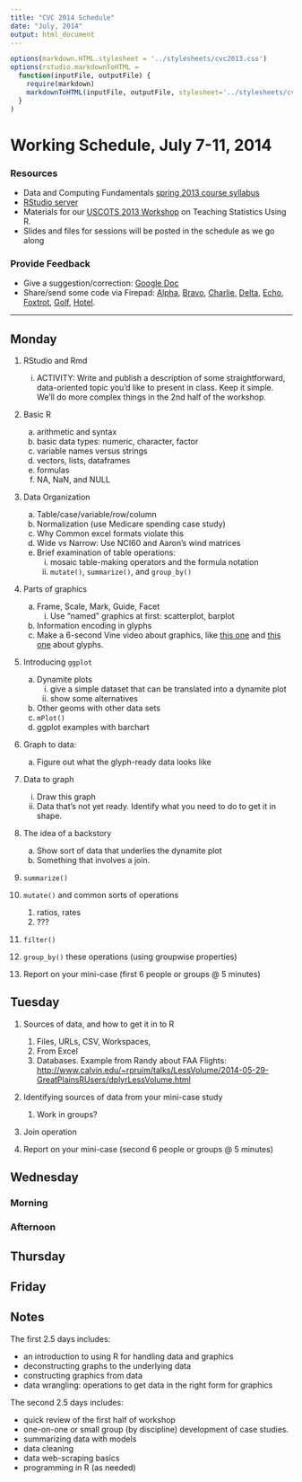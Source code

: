 ```yaml
---
title: "CVC 2014 Schedule"
date: "July, 2014"
output: html_document
---
```


```r
options(markdown.HTML.stylesheet = '../stylesheets/cvc2013.css')
options(rstudio.markdownToHTML =
  function(inputFile, outputFile) {     
    require(markdown)
    markdownToHTML(inputFile, outputFile, stylesheet='../stylesheets/cvc2013.css')  
  }
)
```
<script src="https://ajax.googleapis.com/ajax/libs/jquery/1.7.1/jquery.min.js"></script>
<script src="../javascripts/main.js"></script>


Working Schedule, July 7-11, 2014 
========================================================

### Resources

* Data and Computing Fundamentals [spring 2013 course syllabus](http://htmlpreview.github.io/?https://github.com/dtkaplan/DataAndComputingFundamentals/blob/master/Spring2013/syllabus2013.html)
* [RStudio server](http://acc.calvin.edu)
* Materials for our [USCOTS 2013 Workshop](http://uscots2013.mosaic-web.org/Workshop) on
Teaching Statistics Using R.
* Slides and files for sessions will be posted in the schedule as we go along

### Provide Feedback
* Give a suggestion/correction: [Google Doc](https://docs.google.com/document/d/1eEwaMvxahJJ2YuFFWgUEmgBj58umwvMwf_GXnsp9Yc0/edit?usp=sharing)  
* Share/send some code via Firepad:  [Alpha](http://www.mosaic-web.org/go/firepad/examples/codeCOMP121.html#-alpharIwB7uaxo82e5QET), [Bravo](http://www.mosaic-web.org/go/firepad/examples/codeCOMP121.html#-bravoIwB7uaxo82e5QET), [Charlie](http://www.mosaic-web.org/go/firepad/examples/codeCOMP121.html#-charlieIwB7uaxo82e5QET), [Delta](http://www.mosaic-web.org/go/firepad/examples/codeCOMP121.html#-deltaIwB7uaxo82e5QET), [Echo](http://www.mosaic-web.org/go/firepad/examples/codeCOMP121.html#-echoIwB7uaxo82e5QET), [Foxtrot](http://www.mosaic-web.org/go/firepad/examples/codeCOMP121.html#-foxtrotIwB7uaxo82e5QET), [Golf](http://www.mosaic-web.org/go/firepad/examples/codeCOMP121.html#-golfIwB7uaxo82e5QET), [Hotel](http://www.mosaic-web.org/go/firepad/examples/codeCOMP121.html#-hotelIwB7uaxo82e5QET).  




--------------------------

## Monday

1. RStudio and Rmd
    i. ACTIVITY: Write and publish a description of some straightforward, data-oriented topic you'd like to present in class.  Keep it simple.  We'll do more complex things in the 2nd half of the workshop.
#. Basic R
    a. arithmetic and syntax
    #. basic data types: numeric, character, factor
    #. variable names versus strings
    #. vectors, lists, dataframes
    #. formulas
    #. NA, NaN, and NULL
#. Data Organization
    a. Table/case/variable/row/column
    #. Normalization (use Medicare spending case study)
    #. Why Common excel formats violate this
    #. Wide vs Narrow: Use NCI60 and Aaron's wind matrices
    #. Brief examination of table operations:
        i. mosaic table-making operators and the formula notation
        #. `mutate()`, `summarize()`, and `group_by()`
        
#. Parts of graphics
    a. Frame, Scale, Mark, Guide, Facet
        i. Use "named" graphics at first: scatterplot, barplot 
    #. Information encoding in glyphs  
    #. Make a 6-second Vine video about graphics, like [this one](https://vine.co/v/MI5DM173wWz) and [this one](https://vine.co/v/MI5EWixM65A) about glyphs.
#. Introducing `ggplot`
    a. Dynamite plots
        i. give a simple dataset that can be translated into a dynamite plot
        #. show some alternatives
    #. Other geoms with other data sets
    #. `mPlot()` 
    #. ggplot examples with barchart
#. Graph to data: 
    a. Figure out what the glyph-ready data looks like
#. Data to graph
    i. Draw this graph
    ii. Data that's not yet ready.  Identify what you need to do to get it in shape.
#. The idea of a backstory
    a. Show sort of data that underlies the dynamite plot
    #. Something that involves a join.
#. `summarize()`
#. `mutate()` and common sorts of operations
    #. ratios, rates
    #. ???
#. `filter()`
#. `group_by()` these operations (using groupwise properties)


#. Report on your mini-case (first 6 people or groups @ 5 minutes)

## Tuesday

1. Sources of data, and how to get it in to R
    #. Files, URLs, CSV, Workspaces, 
    #. From Excel
    #. Databases.  Example from Randy about FAA Flights: <http://www.calvin.edu/~rpruim/talks/LessVolume/2014-05-29-GreatPlainsRUsers/dplyrLessVolume.html>
#. Identifying sources of data from your mini-case study
    #. Work in groups?  
#. Join operation
    
#. Report on your mini-case (second 6 people or groups @ 5 minutes)

## Wednesday 

### Morning

### Afternoon


## Thursday

## Friday 


## Notes

The first 2.5 days includes:

* an introduction to using R for handling data and graphics
* deconstructing graphs to the underlying data
* constructing graphics from data
* data wrangling: operations to get data in the right form for graphics

The second 2.5 days includes:

* quick review of the first half of workshop
* one-on-one or small group (by discipline) development of case studies.
* summarizing data with models
* data cleaning
* data web-scraping basics 
* programming in R (as needed)

